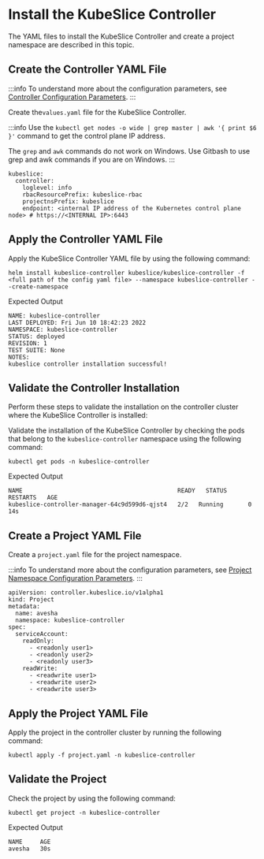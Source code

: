 # Install the KubeSlice Controller 
The YAML files to install the KubeSlice Controller and create a project namespace are described 
in this topic. 

## Create the Controller YAML File

:::info
To understand more about the configuration parameters, see [Controller Configuration Parameters](/versioned_docs/version-0.5.0/reference/configuration-parameters.mdx#controller-configuration-parameters).
:::

Create the`values.yaml` file for the KubeSlice Controller.

:::info
Use the `kubectl get nodes -o wide | grep master | awk '{ print $6 }'` command
to get the control plane IP address.

The `grep` and `awk` commands do not work on Windows. Use Gitbash to use
grep and awk commands if you are on Windows.
:::

``` 
kubeslice:
  controller:
    loglevel: info
    rbacResourcePrefix: kubeslice-rbac
    projectnsPrefix: kubeslice
    endpoint: <internal IP address of the Kubernetes control plane node> # https://<INTERNAL IP>:6443
```

## Apply the Controller YAML File 
Apply the KubeSlice Controller YAML file by using the following command:

```
helm install kubeslice-controller kubeslice/kubeslice-controller -f <full path of the config yaml file> --namespace kubeslice-controller --create-namespace
```

Expected Output

```
NAME: kubeslice-controller
LAST DEPLOYED: Fri Jun 10 18:42:23 2022
NAMESPACE: kubeslice-controller
STATUS: deployed
REVISION: 1
TEST SUITE: None
NOTES:
kubeslice controller installation successful!
```

## Validate the Controller Installation
Perform these steps to validate the installation on the controller
cluster where the KubeSlice Controller is installed:

Validate the installation of the KubeSlice Controller by checking the
pods that belong to the `kubeslice-controller` namespace using the
following command:

```
kubectl get pods -n kubeslice-controller
```

Expected Output

```
NAME                                            READY   STATUS      RESTARTS   AGE
kubeslice-controller-manager-64c9d599d6-qjst4   2/2   Running       0          14s
```


## Create a Project YAML File
Create a `project.yaml` file for the project namespace.

:::info
To understand more about the configuration parameters, see [Project
Namespace Configuration Parameters](/versioned_docs/version-0.5.0/reference/configuration-parameters.mdx#project-namespace-configuration-parameters).
:::

```
apiVersion: controller.kubeslice.io/v1alpha1
kind: Project
metadata:
  name: avesha
  namespace: kubeslice-controller
spec:
  serviceAccount:
    readOnly:
      - <readonly user1>
      - <readonly user2>
      - <readonly user3>
    readWrite:
      - <readwrite user1>
      - <readwrite user2>
      - <readwrite user3>
```

## Apply the Project YAML File

Apply the project in the controller cluster by running the following
command:

```
kubectl apply -f project.yaml -n kubeslice-controller
```

## Validate the Project

Check the project by using the following command:

```
kubectl get project -n kubeslice-controller
```

Expected Output

```
NAME     AGE
avesha   30s
```